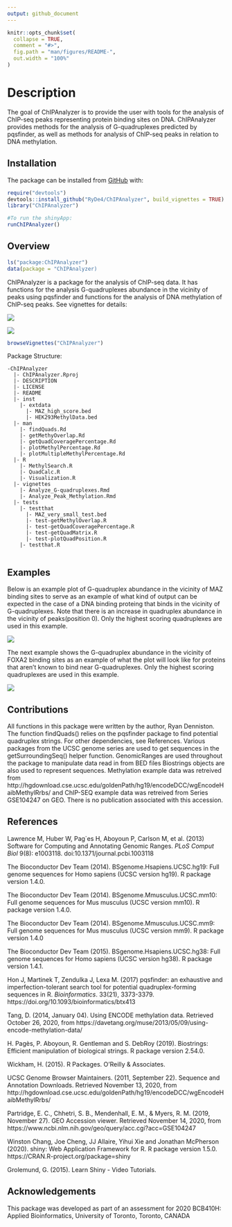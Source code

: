 ```yaml
---
output: github_document
---
```


<!-- README.md is generated from README.Rmd. Please edit that file -->

```r
knitr::opts_chunk$set(
  collapse = TRUE,
  comment = "#>",
  fig.path = "man/figures/README-",
  out.width = "100%"
)
```

# Description

<!-- badges: start -->
<!-- badges: end -->

The goal of ChIPAnalyzer is to provide the user with tools for the analysis of ChIP-seq peaks representing protein binding sites on DNA. ChIPAnalyzer provides methods for the analysis of G-quadruplexes predicted by pqsfinder, as well as methods for analysis of ChIP-seq peaks in relation to DNA methylation.

## Installation

The package can be installed from [GitHub](https://github.com/) with:

``` r
require("devtools")
devtools::install_github("RyDe4/ChIPAnalyzer", build_vignettes = TRUE)
library("ChIPAnalyzer")

#To run the shinyApp:
runChIPAnalyzer()
```

## Overview 
```r
ls("package:ChIPAnalyzer")
data(package = "ChIPAnalyzer)
```
ChIPAnalyzer is a package for the analysis of ChIP-seq data. It has functions for the analysis G-quadruplexes abundance in the vicinity of peaks using pqsfinder and functions for the analysis of DNA methylation of ChIP-seq peaks. See vignettes for details:

![](inst/extdata/MAZ_quad_workflow_example.png.png)

![](inst/extdata/methyl_percent_plot.png)
```r
browseVignettes("ChIPAnalyzer")
```
Package Structure:
```
-ChIPAnalyzer
  |- ChIPAnalyzer.Rproj
  |- DESCRIPTION
  |- LICENSE
  |- README
  |- inst
    |- extdata
      |- MAZ_high_score.bed
      |- HEK293MethylData.bed
  |- man
    |- findQuads.Rd
    |- getMethyOverlap.Rd
    |- getQuadCoveragePercentage.Rd
    |- plotMethylPercentage.Rd
    |- plotMultipleMethylPercentage.Rd
  |- R
    |- MethylSearch.R
    |- QuadCalc.R
    |- Visualization.R
  |- vignettes
    |- Analyze_G-quadruplexes.Rmd
    |- Analyze_Peak_Methylation.Rmd
  |- tests
    |- testthat
      |- MAZ_very_small_test.bed
      |- test-getMethylOverlap.R
      |- test-getQuadCoveragePercentage.R
      |- test-getQuadMatrix.R
      |- test-plotQuadPosition.R
    |- testthat.R
  
```

## Examples
Below is an example plot of G-quadruplex abundance in the vicinity of MAZ binding sites to serve as an example of what kind of output can be expected in the case of a DNA binding proteing that binds in the vicinity of G-quadruplexes. Note that there is an increase in quadruplex abundance in the vicinity of peaks(position 0). Only the highest scoring quadruplexes are used in this example.

![](inst/extdata/MAZ_quad_workflow_example.png)

The next example shows the G-quadruplex abundance in the vicinity of FOXA2 binding sites as an example of what the plot will look like for proteins that aren't known to bind near G-quadruplexes. Only the highest scoring quadruplexes are used in this example.

![](inst/extdata/FOXA2_quad_workflow_example.png)

## Contributions
All functions in this package were written by the author, Ryan Denniston. The function findQuads() relies on the pqsfinder package to find potential quadruplex strings. For other dependencies, see References. Various packages from the UCSC genome series are used to get sequences in the getSurroundingSeq() helper function. GenomicRanges are used throughout the package to manipulate data read in from BED files Biostrings objects are also used to represent sequences. Methylation example data was retreived from http://hgdownload.cse.ucsc.edu/goldenPath/hg19/encodeDCC/wgEncodeHaibMethylRrbs/ and ChIP-SEQ example data was retreived from Series GSE104247 on GEO. There is no publication associated with this accession.

## References 

 Lawrence M, Huber W, Pag\`es H, Aboyoun P, Carlson M, et al. (2013) Software for Computing and Annotating Genomic Ranges.
  *PLoS Comput Biol* 9(8): e1003118.
  doi:10.1371/journal.pcbi.1003118
  
The Bioconductor Dev Team (2014).
  BSgenome.Hsapiens.UCSC.hg19: Full genome sequences for Homo
  sapiens (UCSC version hg19). R package version 1.4.0.
  
The Bioconductor Dev Team (2014).
  BSgenome.Mmusculus.UCSC.mm10: Full genome sequences for Mus
  musculus (UCSC version mm10). R package version 1.4.0.
  
The Bioconductor Dev Team (2014).
  BSgenome.Mmusculus.UCSC.mm9: Full genome sequences for Mus
  musculus (UCSC version mm9). R package version 1.4.0
  
The Bioconductor Dev Team (2015).
  BSgenome.Hsapiens.UCSC.hg38: Full genome sequences for Homo
  sapiens (UCSC version hg38). R package version 1.4.1.
  
Hon J, Martinek T, Zendulka J, Lexa M. (2017) pqsfinder: an
  exhaustive and imperfection-tolerant search tool for
  potential quadruplex-forming sequences in R. *Bioinformatics*.
  33(21), 3373-3379.
  https://doi.org/10.1093/bioinformatics/btx413
  
Tang, D. (2014, January 04). Using ENCODE methylation data. Retrieved October 26, 2020, from https://davetang.org/muse/2013/05/09/using-encode-methylation-data/

H. Pagès, P. Aboyoun, R. Gentleman and S. DebRoy (2019).
  Biostrings: Efficient manipulation of biological strings. R
  package version 2.54.0.

Wickham, H. (2015). R Packages. O'Reilly & Associates.

UCSC Genome Browser Maintainers. (2011, September 22). Sequence and Annotation Downloads. Retrieved November 13, 2020, from http://hgdownload.cse.ucsc.edu/goldenPath/hg19/encodeDCC/wgEncodeHaibMethylRrbs/

Partridge, E. C., Chhetri, S. B., Mendenhall, E. M., & Myers, R. M. (2019, November 27). GEO Accession viewer. Retrieved November 14, 2020, from https://www.ncbi.nlm.nih.gov/geo/query/acc.cgi?acc=GSE104247

Winston Chang, Joe Cheng, JJ Allaire, Yihui Xie and Jonathan
  McPherson (2020). shiny: Web Application Framework for R. R
  package version 1.5.0. https://CRAN.R-project.org/package=shiny
  
Grolemund, G. (2015). Learn Shiny - Video Tutorials. \href{https://shiny.rstudio.com/tutorial/}{Link}

## Acknowledgements 
This  package  was  developed  as  part  of  an  assessment  for  2020  BCB410H:  Applied  Bioinformatics, University of Toronto, Toronto, CANADA
